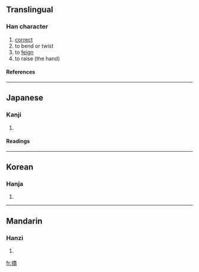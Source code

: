 {{see|挢}}

==Translingual==
===Han character===
{{Han char|rn=64|rad=手|as=12|sn=15|four=5202<sub>7</sub>|canj=手竹大月 (QHKB)}}
# [[correct]]
# to bend or twist
# to [[feign]]
# to raise (the hand)
====References====
{{Han ref|kx=0455.030|dkj=12719|dj=0804.090|hdz=31959.030|uh=649F|ud=25759|bh=E5B9|bd=58809}}

----
==Japanese==
===Kanji===
{{ja-kanji|grade=|rs=手12}}
# {{defn|Japanese}} 
====Readings====
{{ja-readings|on=[[きょう]] (kyō), [[こう]] (kō)|kun=}}

----
==Korean==
===Hanja===
{{ko-hanja|hangeul=교|eumhun=|rv=gyo|mr=kyo|y=kyo}}
# {{defn|Korean}}

----
==Mandarin==
===Hanzi===
{{cmn-hanzi|sim=挢|pin=[[jiǎo]] (jiao3), [[tàn]] (tan4)|wg=chiao<sup>3</sup>, t'an<sup>4</sup>}}
# {{defn|Mandarin}}

[[fr:撟]]